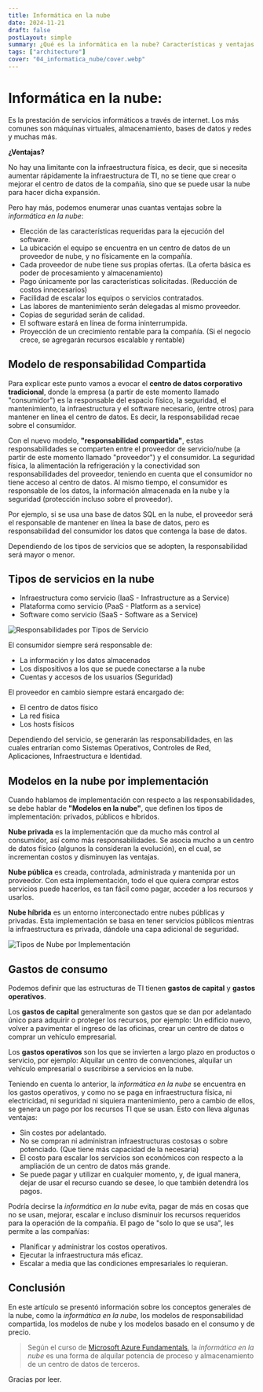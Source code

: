 ---
title: Informática en la nube
date: 2024-11-21
draft: false
postLayout: simple
summary: ¿Qué es la informática en la nube? Características y ventajas.
tags: ["architecture"]
cover: "04_informatica_nube/cover.webp"
---

# Informática en la nube:

Es la prestación de servicios informáticos a través de internet. Los más comunes son máquinas virtuales, almacenamiento, bases de datos y redes y muchas más.

**¿Ventajas?**

No hay una limitante con la infraestructura física, es decir, que si necesita aumentar rápidamente la infraestructura de TI, no se tiene que crear o mejorar el centro de datos de la compañía, sino que se puede usar la nube para hacer dicha expansión.

Pero hay más, podemos enumerar unas cuantas ventajas sobre la _informática en la nube_:

- Elección de las características requeridas para la ejecución del software.
- La ubicación el equipo se encuentra en un centro de datos de un proveedor de nube, y no físicamente en la compañía.
- Cada proveedor de nube tiene sus propias ofertas. (La oferta básica es poder de procesamiento y almacenamiento)
- Pago únicamente por las características solicitadas. (Reducción de costos innecesarios)
- Facilidad de escalar los equipos o servicios contratados.
- Las labores de mantenimiento serán delegadas al mismo proveedor.
- Copias de seguridad serán de calidad.
- El software estará en línea de forma ininterrumpida.
- Proyección de un crecimiento rentable para la compañía. (Si el negocio crece, se agregarán recursos escalable y rentable)

## Modelo de responsabilidad Compartida

Para explicar este punto vamos a evocar el **centro de datos corporativo tradicional**, donde la empresa (a partir de este momento llamado "consumidor") es la responsable del espacio físico, la seguridad, el mantenimiento, la infraestructura y el software necesario, (entre otros) para mantener en línea el centro de datos. Es decir, la responsabilidad recae sobre el consumidor.

Con el nuevo modelo, **"responsabilidad compartida"**, estas responsabilidades se comparten entre el proveedor de servicio/nube (a partir de este momento llamado "proveedor") y el consumidor. La seguridad física, la alimentación la refrigeración y la conectividad son responsabilidades del proveedor, teniendo en cuenta que el consumidor no tiene acceso al centro de datos. Al mismo tiempo, el consumidor es responsable de los datos, la información almacenada en la nube y la seguridad (protección incluso sobre el proveedor).

Por ejemplo, si se usa una base de datos SQL en la nube, el proveedor será el responsable de mantener en línea la base de datos, pero es responsabilidad del consumidor los datos que contenga la base de datos.

Dependiendo de los tipos de servicios que se adopten, la responsabilidad será mayor o menor.

## Tipos de servicios en la nube

- Infraestructura como servicio (IaaS - Infrastructure as a Service)
- Plataforma como servicio (PaaS - Platform as a service)
- Software como servicio (SaaS - Software as a Service)

![Responsabilidades por Tipos de Servicio](04_informatica_nube/04_01.webp)

El consumidor siempre será responsable de:

- La información y los datos almacenados
- Los dispositivos a los que se puede conectarse a la nube
- Cuentas y accesos de los usuarios (Seguridad)

El proveedor en cambio siempre estará encargado de:

- El centro de datos físico
- La red física
- Los hosts físicos

Dependiendo del servicio, se generarán las responsabilidades, en las cuales entrarían como Sistemas Operativos, Controles de Red, Aplicaciones, Infraestructura e Identidad.

## Modelos en la nube por implementación

Cuando hablamos de implementación con respecto a las responsabilidades, se debe hablar de **"Modelos en la nube"**, que definen los tipos de implementación: privados, públicos e híbridos.

**Nube privada** es la implementación que da mucho más control al consumidor, así como más responsabilidades. Se asocia mucho a un centro de datos físico (algunos la consideran la evolución), en el cual, se incrementan costos y disminuyen las ventajas.

**Nube pública** es creada, controlada, administrada y mantenida por un proveedor. Con esta implementación, todo el que quiera comprar estos servicios puede hacerlos, es tan fácil como pagar, acceder a los recursos y usarlos.

**Nube híbrida** es un entorno interconectado entre nubes públicas y privadas. Esta implementación se basa en tener servicios públicos mientras la infraestructura es privada, dándole una capa adicional de seguridad.

![Tipos de Nube por Implementación](04_informatica_nube/04_02.webp)

## Gastos de consumo

Podemos definir que las estructuras de TI tienen **gastos de capital** y **gastos operativos**.

Los **gastos de capital** generalmente son gastos que se dan por adelantado único para adquirir o proteger los recursos, por ejemplo: Un edificio nuevo, volver a pavimentar el ingreso de las oficinas, crear un centro de datos o comprar un vehículo empresarial.

Los **gastos operativos** son los que se invierten a largo plazo en productos o servicio, por ejemplo: Alquilar un centro de convenciones, alquilar un vehículo empresarial o suscribirse a servicios en la nube.

Teniendo en cuenta lo anterior, la _informática en la nube_ se encuentra en los gastos operativos, y como no se paga en infraestructura física, ni electricidad, ni seguridad ni siquiera mantenimiento, pero a cambio de ellos, se genera un pago por los recursos TI que se usan. Esto con lleva algunas ventajas:

- Sin costes por adelantado.
- No se compran ni administran infraestructuras costosas o sobre potenciado. (Que tiene más capacidad de la necesaria)
- El costo para escalar los servicios son económicos con respecto a la ampliación de un centro de datos más grande.
- Se puede pagar y utilizar en cualquier momento, y, de igual manera, dejar de usar el recurso cuando se desee, lo que también detendrá los pagos.

Podría decirse la _informática en la nube_ evita, pagar de más en cosas que no se usan, mejorar, escalar e incluso disminuir los recursos requeridos para la operación de la compañía.
El pago de "solo lo que se usa", les permite a las compañías:

- Planificar y administrar los costos operativos.
- Ejecutar la infraestructura más eficaz.
- Escalar a media que las condiciones empresariales lo requieran.

## Conclusión

En este artículo se presentó información sobre los conceptos generales de la nube, como la _informática en la nube_, los modelos de responsabilidad compartida, los modelos de nube y los modelos basado en el consumo y de precio.

> Según el curso de [Microsoft Azure Fundamentals](https://docs.microsoft.com/learn/paths/azure-fundamentals/), la _informática en la nube_ es una forma de alquilar potencia de proceso y almacenamiento de un centro de datos de terceros.

Gracias por leer.
